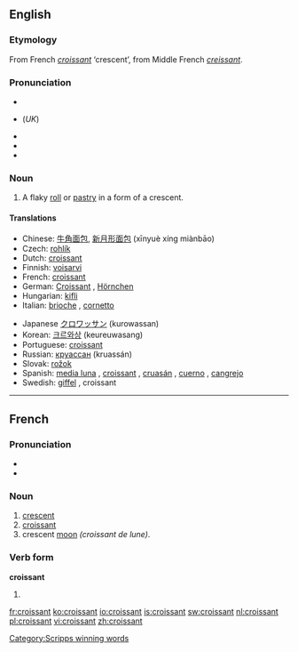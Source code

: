 {{see|Croissant}}
==English==
{{wikipedia}}
===Etymology===
From French ''[[#French|croissant]]'' ‘crescent’, from Middle French ''[[creissant]]''.

===Pronunciation===
*{{IPA|/kɹwəˈsɑnt/ (''Canadian'')}}
*{{IPA|/ˈkwæsɑ̃/, /ˈkɹwæsɑ̃/}} (''UK'')
*{{IPA|/kɻəˈsɑnt/}}
*{{Audio|en-ca-croissant.ogg|Audio (CA)}}
*{{audio|en-us-croissant.ogg|Audio (US)}}

===Noun===
{{en-noun}}

# A flaky [[roll]] or [[pastry]] in a form of a crescent.

====Translations====
{{top}}
*Chinese: [[牛角面包]], [[新月形面包]] (xīnyuè xíng miànbāo)
*Czech: [[rohlík]] {{m}}
*Dutch: [[croissant]] {{m}}
*Finnish: [[voisarvi]]
*French: [[croissant]] {{m}}
*German: [[Croissant]] {{n}}, [[Hörnchen]] {{n}}
*Hungarian: [[kifli]]
*Italian: [[brioche]] {{f}}, [[cornetto]] {{m}}
{{mid}}
*Japanese [[クロワッサン]] (kurowassan)
*Korean: [[크르와상]] (keureuwasang)
*Portuguese: [[croissant]] {{m}}
*Russian: [[круассан]] (kruassán) {{m}}
*Slovak: [[rožok]] {{m}}
*Spanish: [[media luna]] {{f}}, [[croissant]] {{m}}, [[cruasán]] {{m}}, [[cuerno]] {{m}}, [[cangrejo]] {{m}} {{italbrac|Costa Rica}}
*Swedish: [[giffel]] {{c}}, croissant {{c}}
{{bottom}}

[[Category:Scripps winning words]]

----

==French==

===Pronunciation===
*{{IPA|/kʁwasɑ̃/}}
*{{Audio|Fr-croissant2.ogg|Audio (FR)}}

===Noun===
{{fr-noun|m}}

# [[crescent]]
# [[#English|croissant]]
# crescent [[moon]] ''(croissant de lune)''.

===Verb form===
'''croissant'''

# {{present participle of|croître|lang=French}}

[[fr:croissant]]
[[ko:croissant]]
[[io:croissant]]
[[is:croissant]]
[[sw:croissant]]
[[nl:croissant]]
[[pl:croissant]]
[[vi:croissant]]
[[zh:croissant]]